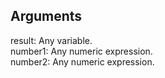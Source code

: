 {{Page_Title}}
{{Flags}}
{{Summary_Section|Divides the value of one expression by the value of another, and returns the remainder.

}}
{{JS_Syntax|Formats={{JS_Syntax_Format
|Format= result = number1 % number2}}
}}
==Arguments==
; result: Any variable.
; number1: Any numeric expression.
; number2: Any numeric expression.
{{Remarks_Section
|Remarks=The modulus, or remainder, operator divides number1 by number2 and returns only the remainder as result. The sign of result is the same as the sign of number1. The value of result is between 0 and the absolute value of number2.

The following code shows how to use the modulus operator.

 var modResult = 19 % 6.7;
 document.write(modResult);
 
 // Output: 5.6
}}
{{Topics | JS Basic}}

{{External_Attribution
|Is_CC-BY-SA=No
|Sources=MSDN
|MDN_link=
|MSDN_link=http://msdn.microsoft.com/en-us/library/ie/9f59bza0(v=vs.94).aspx
|HTML5Rocks_link=
}}
